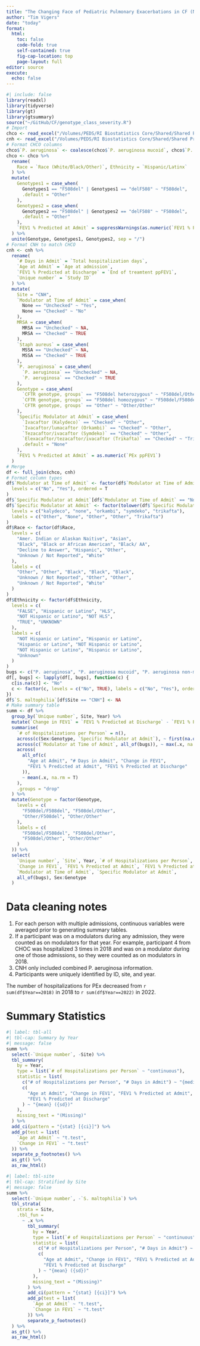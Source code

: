 ```yaml
---
title: "The Changing Face of Pediatric Pulmonary Exacerbations in CF (NACFC 2023)"
author: "Tim Vigers"
date: "today"
format:
  html:
    toc: false
    code-fold: true
    self-contained: true
    fig-cap-location: top
    page-layout: full
editor: source
execute: 
  echo: false
---
```


```r
#| include: false
library(readxl)
library(tidyverse)
library(gt)
library(gtsummary)
source("~/GitHub/CF/genotype_class_severity.R")
# Import
chco <- read_excel("/Volumes/PEDS/RI Biostatistics Core/Shared/Shared Projects/Vigers/CF/Scott Sagel/PEx in CF/Data_Clean/CHCO.xlsx", na = c("", "NULL"))
cnh <- read_excel("/Volumes/PEDS/RI Biostatistics Core/Shared/Shared Projects/Vigers/CF/Scott Sagel/PEx in CF/Data_Clean/CNH.xlsx")
# Format CHCO columns
chco$`P. aeruginosa` <- coalesce(chco$`P. aeruginosa mucoid`, chco$`P. aeruginosa non-mucoid`)
chco <- chco %>%
  rename(
    Race = `Race (White/Black/Other)`, Ethnicity = `Hispanic/Latinx`
  ) %>%
  mutate(
    Genotypes1 = case_when(
      Genotypes1 == "F508del" | Genotypes1 == "delF508" ~ "F508del",
      .default = "Other"
    ),
    Genotypes2 = case_when(
      Genotypes2 == "F508del" | Genotypes2 == "delF508" ~ "F508del",
      .default = "Other"
    ),
    `FEV1 % Predicted at Admit` = suppressWarnings(as.numeric(`FEV1 % Predicted at Admit`))
  ) %>%
  unite(Genotype, Genotypes1, Genotypes2, sep = "/")
# Format CNH to match CHCO
cnh <- cnh %>%
  rename(
    `# Days in Admit` = `Total hospitalization days`,
    `Age at Admit` = `Age at admission`,
    `FEV1 % Predicted at Discharge` = `End of treamtent ppFEV1`,
    `Unique number` = `Study ID`
  ) %>%
  mutate(
    Site = "CNH",
    `Modulator at Time of Admit` = case_when(
      None == "Unchecked" ~ "Yes",
      None == "Checked" ~ "No"
    ),
    MRSA = case_when(
      MRSA == "Unchecked" ~ NA,
      MRSA == "Checked" ~ TRUE
    ),
    `Staph aureus` = case_when(
      MSSA == "Unchecked" ~ NA,
      MSSA == "Checked" ~ TRUE
    ),
    `P. aeruginosa` = case_when(
      `P. aeruginosa` == "Unchecked" ~ NA,
      `P. aeruginosa` == "Checked" ~ TRUE
    ),
    Genotype = case_when(
      `CFTR genotype, groups` == "F508del heterozygous" ~ "F508del/Other",
      `CFTR genotype, groups` == "F508del homozygous" ~ "F508del/F508del",
      `CFTR genotype, groups` == "Other" ~ "Other/Other"
    ),
    `Specific Modulator at Admit` = case_when(
      `Ivacaftor (Kalydeco)` == "Checked" ~ "Other",
      `Ivacaftor/lumacaftor (Orkambi)` == "Checked" ~ "Other",
      `Tezacaftor/ivacaftor (Symdeko)` == "Checked" ~ "Other",
      `Elexacaftor/tezacaftor/ivacaftor (Trikafta)` == "Checked" ~ "Trikafta",
      .default = "None"
    ),
    `FEV1 % Predicted at Admit` = as.numeric(`PEx ppFEV1`)
  )
# Merge
df <- full_join(chco, cnh)
# Format column types
df$`Modulator at Time of Admit` <- factor(df$`Modulator at Time of Admit`,
  levels = c("No", "Yes"), ordered = T
)
df$`Specific Modulator at Admit`[df$`Modulator at Time of Admit` == "No"] <- "None"
df$`Specific Modulator at Admit` <- factor(tolower(df$`Specific Modulator at Admit`),
  levels = c("kalydeco", "none", "orkambi", "symdeko", "trikafta"),
  labels = c("Other", "None", "Other", "Other", "Trikafta")
)
df$Race <- factor(df$Race,
  levels = c(
    "Amer. Indian or Alaskan Naitive", "Asian",
    "Black", "Black or African American", "Black/ AA",
    "Decline to Answer", "Hispanic", "Other",
    "Unknown / Not Reported", "White"
  ),
  labels = c(
    "Other", "Other", "Black", "Black", "Black",
    "Unknown / Not Reported", "Other", "Other",
    "Unknown / Not Reported", "White"
  )
)
df$Ethnicity <- factor(df$Ethnicity,
  levels = c(
    "FALSE", "Hispanic or Latino", "HLS",
    "NOT Hispanic or Latino", "NOT HLS",
    "TRUE", "UNKNOWN"
  ),
  labels = c(
    "NOT Hispanic or Latino", "Hispanic or Latino",
    "Hispanic or Latino", "NOT Hispanic or Latino",
    "NOT Hispanic or Latino", "Hispanic or Latino",
    "Unknown"
  )
)
bugs <- c("P. aeruginosa", "P. aeruginosa mucoid", "P. aeruginosa non-mucoid", "Staph aureus", "MRSA", "S. maltophilia")
df[, bugs] <- lapply(df[, bugs], function(c) {
  c[is.na(c)] <- "No"
  c <- factor(c, levels = c("No", TRUE), labels = c("No", "Yes"), ordered = T)
})
df$`S. maltophilia`[df$Site == "CNH"] <- NA
# Make summary table
summ <- df %>%
  group_by(`Unique number`, Site, Year) %>%
  mutate(`Change in FEV1` = `FEV1 % Predicted at Discharge` - `FEV1 % Predicted at Admit`) %>%
  summarise(
    `# of Hospitalizations per Person` = n(),
    across(c(Sex:Genotype, `Specific Modulator at Admit`), ~ first(na.omit(.x))),
    across(c(`Modulator at Time of Admit`, all_of(bugs)), ~ max(.x, na.rm = T)),
    across(
      all_of(c(
        "Age at Admit", "# Days in Admit", "Change in FEV1",
        "FEV1 % Predicted at Admit", "FEV1 % Predicted at Discharge"
      )),
      ~ mean(.x, na.rm = T)
    ),
    .groups = "drop"
  ) %>%
  mutate(Genotype = factor(Genotype,
    levels = c(
      "F508del/F508del", "F508del/Other",
      "Other/F508del", "Other/Other"
    ),
    labels = c(
      "F508del/F508del", "F508del/Other",
      "F508del/Other", "Other/Other"
    )
  )) %>%
  select(
    `Unique number`, `Site`, Year, `# of Hospitalizations per Person`, `# Days in Admit`, `Age at Admit`,
    `Change in FEV1`, `FEV1 % Predicted at Admit`, `FEV1 % Predicted at Discharge`,
    `Modulator at Time of Admit`, `Specific Modulator at Admit`,
    all_of(bugs), Sex:Genotype
  )
```

# Data cleaning notes

1. For each person with multiple admissions, continuous variables were averaged prior to generating summary tables.
2. If a participant was on a modulators during any admission, they were counted as on modulators for that year. For example, participant 4 from CHOC was hospitalized 3 times in 2018 and was on a modulator during one of those admissions, so they were counted as on modulators in 2018.
3. CNH only included combined P. aeruginosa information.
4. Participants were uniquely identified by ID, site, and year.

The number of hospitalizations for PEx decreased from `r sum(df$Year==2018)` in 2018 to `r sum(df$Year==2022)` in 2022.

# Summary Statistics

```r
#| label: tbl-all
#| tbl-cap: Summary by Year
#| message: false
summ %>%
  select(-`Unique number`, -Site) %>%
  tbl_summary(
    by = Year,
    type = list(`# of Hospitalizations per Person` ~ "continuous"),
    statistic = list(
      c("# of Hospitalizations per Person", "# Days in Admit") ~ "{median} ({p25}, {p75})",
      c(
        "Age at Admit", "Change in FEV1", "FEV1 % Predicted at Admit",
        "FEV1 % Predicted at Discharge"
      ) ~ "{mean} ({sd})"
    ),
    missing_text = "(Missing)"
  ) %>%
  add_ci(pattern = "{stat} [{ci}]") %>%
  add_p(test = list(
    `Age at Admit` ~ "t.test",
    `Change in FEV1` ~ "t.test"
  )) %>%
  separate_p_footnotes() %>%
  as_gt() %>%
  as_raw_html()
```

```r
#| label: tbl-site
#| tbl-cap: Stratified by Site
#| message: false
summ %>%
  select(-`Unique number`, -`S. maltophilia`) %>%
  tbl_strata(
    strata = Site,
    .tbl_fun =
      ~ .x %>%
        tbl_summary(
          by = Year,
          type = list(`# of Hospitalizations per Person` ~ "continuous"),
          statistic = list(
            c("# of Hospitalizations per Person", "# Days in Admit") ~ "{median} ({p25}, {p75})",
            c(
              "Age at Admit", "Change in FEV1", "FEV1 % Predicted at Admit",
              "FEV1 % Predicted at Discharge"
            ) ~ "{mean} ({sd})"
          ),
          missing_text = "(Missing)"
        ) %>%
        add_ci(pattern = "{stat} [{ci}]") %>%
        add_p(test = list(
          `Age at Admit` ~ "t.test",
          `Change in FEV1` ~ "t.test"
        )) %>%
        separate_p_footnotes()
  ) %>%
  as_gt() %>%
  as_raw_html()
```
